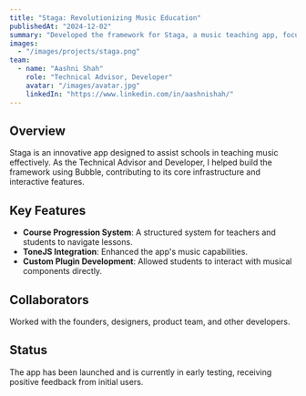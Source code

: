 ```yaml
---
title: "Staga: Revolutionizing Music Education"
publishedAt: "2024-12-02"
summary: "Developed the framework for Staga, a music teaching app, focusing on an interactive, school-friendly platform for teachers and students."
images:
  - "/images/projects/staga.png"
team:
  - name: "Aashni Shah"
    role: "Technical Advisor, Developer"
    avatar: "/images/avatar.jpg"
    linkedIn: "https://www.linkedin.com/in/aashnishah/"
---
```


## Overview

Staga is an innovative app designed to assist schools in teaching music effectively. As the Technical Advisor and Developer, I helped build the framework using Bubble, contributing to its core infrastructure and interactive features.

## Key Features

- **Course Progression System**: A structured system for teachers and students to navigate lessons.
- **ToneJS Integration**: Enhanced the app's music capabilities.
- **Custom Plugin Development**: Allowed students to interact with musical components directly.

## Collaborators

Worked with the founders, designers, product team, and other developers.

## Status

The app has been launched and is currently in early testing, receiving positive feedback from initial users.


